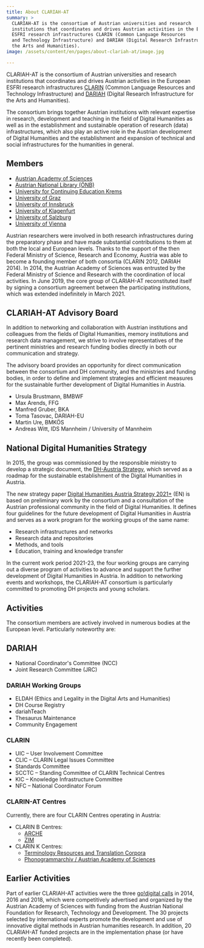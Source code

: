 ```yaml
---
title: About CLARIAH-AT
summary: >
  CLARIAH-AT is the consortium of Austrian universities and research
  institutions that coordinates and drives Austrian activities in the European
  ESFRI research infrastructures CLARIN (Common Language Resources
  and Technology Infrastructure) and DARIAH (Digital Research Infrastructure for
  the Arts and Humanities).
image: /assets/content/en/pages/about-clariah-at/image.jpg

---
```


CLARIAH-AT is the consortium of Austrian universities and research institutions that coordinates and drives Austrian activities in the European ESFRI research infrastructures [CLARIN](https://www.clarin.eu/) (Common Language Resources and Technology Infrastructure) and [DARIAH](https://www.dariah.eu/) (Digital Research Infrastructure for the Arts and Humanities).

The consortium brings together Austrian institutions with relevant expertise in research, development and teaching in the field of Digital Humanities as well as in the establishment and sustainable operation of research (data) infrastructures, which also play an active role in the Austrian development of Digital Humanities and the establishment and expansion of technical and social infrastructures for the humanities in general.

## Members

* [Austrian Academy of Sciences](/consortium/austrian-academy-of-sciences/)
* [Austrian National Library (ÖNB)](/consortium/austrian-national-library/)
* [University for Continuing Education Krems](/consortium/university-for-continuing-education-krems/)
* [University of Graz](/consortium/university-of-graz/)
* [University of Innsbruck](/consortium/university-of-innsbruck/)
* [University of Klagenfurt](/consortium/university-of-klagenfurt/)
* [University of Salzburg](/consortium/university-of-salzburg/)
* [University of Vienna](/consortium/university-of-vienna/)

Austrian researchers were involved in both research infrastructures during the preparatory phase and have made substantial contributions to them at both the local and European levels. Thanks to the support of the then Federal Ministry of Science, Research and Economy, Austria was able to become a founding member of both consortia (CLARIN 2012, DARIAH 2014). In 2014, the Austrian Academy of Sciences was entrusted by the Federal Ministry of Science and Research with the coordination of local activities. In June 2019, the core group of CLARIAH-AT reconstituted itself by signing a consortium agreement between the participating institutions, which was extended indefinitely in March 2021.

## CLARIAH-AT Advisory Board

In addition to networking and collaboration with Austrian institutions and colleagues from the fields of Digital Humanities, memory institutions and research data management, we strive to involve representatives of the pertinent ministries and research funding bodies directly in both our communication and strategy.

The advisory board provides an opportunity for direct communication between the consortium and DH community, and the ministries and funding bodies, in order to define and implement strategies and efficient measures for the sustainable further development of Digital Humanities in Austria.

* Ursula Brustmann, BMBWF
* Max Arends, FFG
* Manfred Gruber, BKA
* Toma Tasovac, DARIAH-EU
* Martin Ure, BMKÖS
* Andreas Witt, IDS Mannheim / University of Mannheim

## National Digital Humanities Strategy

In 2015, the group was commissioned by the responsible ministry to develop a strategic document, the [DH-Austria Strategy](https://doi.org/10.1553/DH-AUSTRIA-STRATEGIE-2015), which served as a roadmap for the sustainable establishment of the Digital Humanities in Austria.

The new strategy paper [Digital Humanities Austria Strategy 2021+](http://gams.uni-graz.at/o:clariah.dha-strategie-2021-en) (EN) is based on preliminary work by the consortium and a consultation of the Austrian professional community in the field of Digital Humanities. It defines four guidelines for the future development of Digital Humanities in Austria and serves as a work program for the working groups of the same name:

* Research infrastructures and networks
* Research data and repositories
* Methods, and tools
* Education, training and knowledge transfer

In the current work period 2021-23, the four working groups are carrying out a diverse program of activities to advance and support the further development of Digital Humanities in Austria. In addition to networking events and workshops, the CLARIAH-AT consortium is particularly committed to promoting DH projects and young scholars.

## Activities

The consortium members are actively involved in numerous bodies at the European level. Particularly noteworthy are:

## DARIAH

* National Coordinator's Committee (NCC)
* Joint Research Committee (JRC)

### DARIAH Working Groups

* ELDAH (Ethics and Legality in the Digital Arts and Humanities)
* DH Course Registry
* dariahTeach
* Thesaurus Maintenance
* Community Engagement

### CLARIN

* UIC – User Involvement Committee
* CLIC – CLARIN Legal Issues Committee
* Standards Committee
* SCCTC – Standing Committee of CLARIN Technical Centres
* KIC – Knowledge Infrastructure Committee
* NFC – National Coordinator Forum

### CLARIN-AT Centres

Currently, there are four CLARIN Centres operating in Austria:

* CLARIN B Centres:
  * [ARCHE](https://www.clarin.eu/blog/tour-de-clarin-clarin-b-centre-vienna-austrian-centre-digital-humanities-and-cultural-heritage)
  * [ZIM](https://www.clarin.eu/news/zim-centre-information-modelling-receives-b-centre-certification)
* CLARIN K Centres:
  * [Terminology Resources and Translation Corpora](https://trtc.univie.ac.at/)
  * [Phonogrammarchiv / Austrian Academy of Sciences](https://www.clarin.eu/blog/tour-de-clarin-phonogrammarchiv-austrian-academy-sciences-clarin-knowledge-centre)

## Earlier Activities

Part of earlier CLARIAH-AT activities were the three [go!digital calls](https://www.oeaw.ac.at/foerderungen/godigital) in 2014, 2016 and 2018, which were competitively advertised and organized by the Austrian Academy of Sciences with funding from the Austrian National Foundation for Research, Technology and Development. The 30 projects selected by international experts promote the development and use of innovative digital methods in Austrian humanities research. In addition, 20 CLARIAH-AT funded projects are in the implementation phase (or have recently been completed).
